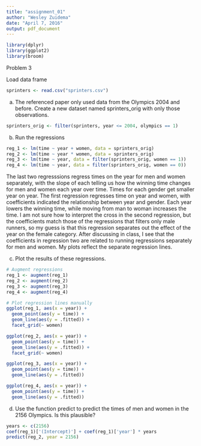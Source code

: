 ```yaml
---
title: "assignment_01"
author: "Wesley Zuidema"
date: "April 7, 2016"
output: pdf_document
---
```

```r
library(dplyr)
library(ggplot2)
library(broom)
```


Problem 3

Load data frame

```r
sprinters <- read.csv("sprinters.csv")
```

a. The referenced paper only used data from the Olympics 2004 and before. Create a new dataset named sprinters_orig with only those observations.

```r
sprinters_orig <- filter(sprinters, year <= 2004, olympics == 1)
```

b. Run the regressions

```r
reg_1 <- lm(time ~ year + women, data = sprinters_orig)
reg_2 <- lm(time ~ year * women, data = sprinters_orig)
reg_3 <- lm(time ~ year, data = filter(sprinters_orig, women == 1))
reg_4 <- lm(time ~ year, data = filter(sprinters_orig, women == 0))
```

The last two regresssions regress times on the year for men and women separately, with the slope of each telling us how the winning time changes for men and women each year over time. Times for each gender get smaller year on year. The first regression regresses time on year and women, with coefficients indicated the relationship between year and gender. Each year lowers the winning time, while moving from man to woman increases the time.
I am not sure how to interpret the cross in the second regression, but the coefficients match those of the regressions that filters only male runners, so my guess is that this regression separates out the effect of the year on the female category.
After discussing in class, I see that the coefficients in regression two are related to running regressions separately for men and women. My plots reflect the separate regression lines.

c. Plot the results of these regressions.

```r
# Augment regressions
reg_1 <- augment(reg_1)
reg_2 <- augment(reg_2)
reg_3 <- augment(reg_3)
reg_4 <- augment(reg_4)

# Plot regression lines manually
ggplot(reg_1, aes(x = year)) +
  geom_point(aes(y = time)) +
  geom_line(aes(y = .fitted)) +
  facet_grid(~ women)

ggplot(reg_2, aes(x = year)) +
  geom_point(aes(y = time)) +
  geom_line(aes(y = .fitted)) +
  facet_grid(~ women)

ggplot(reg_3, aes(x = year)) +
  geom_point(aes(y = time)) +
  geom_line(aes(y = .fitted))

ggplot(reg_4, aes(x = year)) +
  geom_point(aes(y = time)) +
  geom_line(aes(y = .fitted))
```

d. Use the function predict to predict the times of men and women in the 2156 Olympics. Is this plausible?

```r
years <- c(2156)
coef(reg_1)['(Intercept)'] + coef(reg_1)['year'] * years
predict(reg_2, year = 2156)
```

